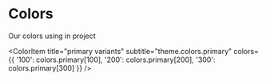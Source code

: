 

<Meta title="colors" />

# Colors

Our colors using in project

<ColorPalette>
  <ColorItem title="primary" subtitle="theme.colors.primary" colors={[colors.primary.default]} />
  <ColorItem title="secondary" subtitle="theme.colors.secondary" colors={[colors.secondary.default]} />
  <ColorItem title="success" subtitle="theme.colors.success" colors={[colors.success.default]} />
  <ColorItem title="danger" subtitle="theme.colors.danger" colors={[colors.danger.default]} />
  <ColorItem title="warning" subtitle="theme.colors.warning" colors={[colors.warning.default]} />
  <ColorItem title="info" subtitle="theme.colors.info" colors={[colors.info.default]} />

  <ColorItem
    title="primary variants"
    subtitle="theme.colors.primary"
    colors={{
      '100': colors.primary[100],
      '200': colors.primary[200],
      '300': colors.primary[300]
    }} />
</ColorPalette>
